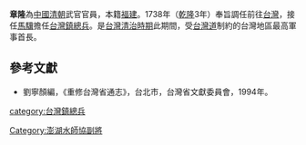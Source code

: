 '''章隆'''為[[中國|中國]][[清朝|清朝]]武官官員，本籍[[福建|福建]]。1738年（[[乾隆|乾隆]]3年）奉旨調任前往[[台灣|台灣]]，接任[[馬驥|馬驥]]擔任[[台灣鎮|台灣鎮]][[總兵|總兵]]。是[[台灣清治時期|台灣清治時期]]此期間，受[[台灣道|台灣道]]制約的台灣地區最高軍事首長。

{{start box}}
{{s-before|[[馬驥|馬驥]]}}
{{s-title|[[台灣鎮總兵|台灣鎮總兵]]|1738年上任}}
{{s-after|[[何勉|何勉]]}}
{{end box}}
{{start box}}
{{s-before|[[陳倫炯|陳倫炯]]}}
{{s-title|[[澎湖水師協|澎湖水師協]][[副將|副將]]|1732年上任}}
{{s-after|[[顧元亮|顧元亮]]}}
{{end box}}

==參考文獻==
*劉寧顏編，《重修台灣省通志》，台北市，台灣省文獻委員會，1994年。

[[Category:澎湖水師協副將|Category:澎湖水師協副將]]
[[category:台灣鎮總兵|category:台灣鎮總兵]]
